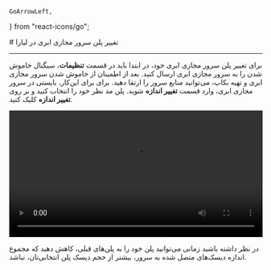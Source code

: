     GoArrowLeft,
} from "react-icons/go";


<Layout>
<Head>
<title>مستندات تغییر پلن در سرور مجازی ابری  - لیارا</title>

<meta property="og:title" content="مستندات خدمات رایانش ابری لیارا" />
<meta property="og:description" content="مستندات مربوط به تغییر پلن سرور مجازی VPS در لیارا"  />
</Head>
# تغییر پلن سرور مجازی ابری در لیارا

<hr className="mb-2" />

برای تغییر پلن سرور مجازی ابری خود، در ابتدا باید در قسمت **تنظیمات**، سیگنال خاموش شدن را به سرور مجازی ابری ارسال کنید. بعد از اطمینان از خاموش شدن سرور مجازی ابری و تهیه بکاپ، می‌توانید منابع سرور را ارتقا دهید. برای برای این‌کار، بایستی در سرور مجازی ابری، وارد قسمت **تغییر اندازه** شوید. 
پلن مد نظر خود را انتخاب کنید و بر روی **تغییر اندازه** کلیک کنید.

<div className="h-2" />
<video
src="https://media.liara.ir/vps/change-iaas-plan.mp4"
controls="controls"
className="block w-full"
width="100%"
></video>
<div className="h-2" />

<Alert variant='error'>
<p>
در نظر داشته باشید زمانی می‌توانید پلن خود را به پلن‌های قبلی، کاهش دهید که مجموع اندازه دیسک‌های متصل شده به سرور، بیشتر از حجم دیسک پلن انتخابی‌تان، نباشد.
</p>
</Alert>
</Layout>